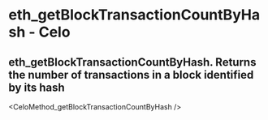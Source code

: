 # eth_getBlockTransactionCountByHash  - Celo

## eth_getBlockTransactionCountByHash. Returns the number of transactions in a block identified by its hash


<CeloMethod_getBlockTransactionCountByHash />

